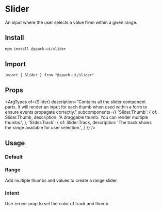 


<Meta of={stories} />

# Slider

An input where the user selects a value from within a given range.

## Install

```sh
npm install @spark-ui/slider
```

## Import

```tsx
import { Slider } from "@spark-ui/slider"
```

## Props

<ArgTypes
  of={Slider}
  description="Contains all the slider component parts. It will render an input for each thumb when used within a form to ensure events propagate correctly."
  subcomponents={{
    'Slider.Thumb': {
      of: Slider.Thumb,
      description: 'A draggable thumb. You can render multiple thumbs.',
    },
    'Slider.Track': {
      of: Slider.Track,
      description: 'The track shows the range available for user selection.',
    }
  }}
/>

## Usage

### Default
<Canvas of={stories.Default} />

### Range
Add multiple thumbs and values to create a range slider.

<Canvas of={stories.Range} />

### Intent
Use `intent` prop to set the color of track and thumb.

<Canvas of={stories.Intent} />